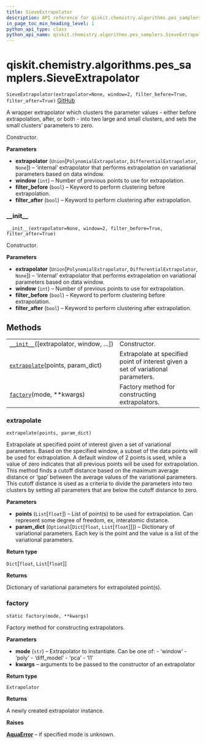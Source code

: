 ```yaml
---
title: SieveExtrapolator
description: API reference for qiskit.chemistry.algorithms.pes_samplers.SieveExtrapolator
in_page_toc_min_heading_level: 1
python_api_type: class
python_api_name: qiskit.chemistry.algorithms.pes_samplers.SieveExtrapolator
---
```


<span id="qiskit-chemistry-algorithms-pes-samplers-sieveextrapolator" />

# qiskit.chemistry.algorithms.pes\_samplers.SieveExtrapolator

<span id="qiskit.chemistry.algorithms.pes_samplers.SieveExtrapolator" />

`SieveExtrapolator(extrapolator=None, window=2, filter_before=True, filter_after=True)` [GitHub](https://github.com/qiskit-community/qiskit-aqua/tree/stable/0.8/qiskit/chemistry/algorithms/pes_samplers/extrapolator.py "view source code")

A wrapper extrapolator which clusters the parameter values - either before extrapolation, after, or both - into two large and small clusters, and sets the small clusters’ parameters to zero.

Constructor.

**Parameters**

*   **extrapolator** (`Union`\[`PolynomialExtrapolator`, `DifferentialExtrapolator`, `None`]) – ‘internal’ extrapolator that performs extrapolation on variational parameters based on data window.
*   **window** (`int`) – Number of previous points to use for extrapolation.
*   **filter\_before** (`bool`) – Keyword to perform clustering before extrapolation.
*   **filter\_after** (`bool`) – Keyword to perform clustering after extrapolation.

### \_\_init\_\_

<span id="qiskit.chemistry.algorithms.pes_samplers.SieveExtrapolator.__init__" />

`__init__(extrapolator=None, window=2, filter_before=True, filter_after=True)`

Constructor.

**Parameters**

*   **extrapolator** (`Union`\[`PolynomialExtrapolator`, `DifferentialExtrapolator`, `None`]) – ‘internal’ extrapolator that performs extrapolation on variational parameters based on data window.
*   **window** (`int`) – Number of previous points to use for extrapolation.
*   **filter\_before** (`bool`) – Keyword to perform clustering before extrapolation.
*   **filter\_after** (`bool`) – Keyword to perform clustering after extrapolation.

## Methods

|                                                                                                                                                                                        |                                                                                   |
| -------------------------------------------------------------------------------------------------------------------------------------------------------------------------------------- | --------------------------------------------------------------------------------- |
| [`__init__`](#qiskit.chemistry.algorithms.pes_samplers.SieveExtrapolator.__init__ "qiskit.chemistry.algorithms.pes_samplers.SieveExtrapolator.__init__")(\[extrapolator, window, …])   | Constructor.                                                                      |
| [`extrapolate`](#qiskit.chemistry.algorithms.pes_samplers.SieveExtrapolator.extrapolate "qiskit.chemistry.algorithms.pes_samplers.SieveExtrapolator.extrapolate")(points, param\_dict) | Extrapolate at specified point of interest given a set of variational parameters. |
| [`factory`](#qiskit.chemistry.algorithms.pes_samplers.SieveExtrapolator.factory "qiskit.chemistry.algorithms.pes_samplers.SieveExtrapolator.factory")(mode, \*\*kwargs)                | Factory method for constructing extrapolators.                                    |

### extrapolate

<span id="qiskit.chemistry.algorithms.pes_samplers.SieveExtrapolator.extrapolate" />

`extrapolate(points, param_dict)`

Extrapolate at specified point of interest given a set of variational parameters. Based on the specified window, a subset of the data points will be used for extrapolation. A default window of 2 points is used, while a value of zero indicates that all previous points will be used for extrapolation. This method finds a cutoff distance based on the maximum average distance or ‘gap’ between the average values of the variational parameters. This cutoff distance is used as a criteria to divide the parameters into two clusters by setting all parameters that are below the cutoff distance to zero.

**Parameters**

*   **points** (`List`\[`float`]) – List of point(s) to be used for extrapolation. Can represent some degree of freedom, ex, interatomic distance.
*   **param\_dict** (`Optional`\[`Dict`\[`float`, `List`\[`float`]]]) – Dictionary of variational parameters. Each key is the point and the value is a list of the variational parameters.

**Return type**

`Dict`\[`float`, `List`\[`float`]]

**Returns**

Dictionary of variational parameters for extrapolated point(s).

### factory

<span id="qiskit.chemistry.algorithms.pes_samplers.SieveExtrapolator.factory" />

`static factory(mode, **kwargs)`

Factory method for constructing extrapolators.

**Parameters**

*   **mode** (`str`) – Extrapolator to instantiate. Can be one of: - ‘window’ - ‘poly’ - ‘diff\_model’ - ‘pca’ - ‘l1’
*   **kwargs** – arguments to be passed to the constructor of an extrapolator

**Return type**

`Extrapolator`

**Returns**

A newly created extrapolator instance.

**Raises**

[**AquaError**](qiskit.aqua.AquaError "qiskit.aqua.AquaError") – if specified mode is unknown.

